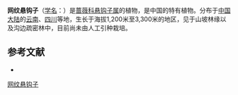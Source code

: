 {{Speciesbox
| name = 网纹悬钩子
| status = 
| status_system = 
| image =
| genus = Rubus
| species = cinclidodictyus
| authority = Card.
}}

'''网纹悬钩子'''（[[学名|学名]]：{{lang|la|''Rubus cinclidodictyus''}}）是[[蔷薇科|蔷薇科]][[悬钩子属|悬钩子属]]的植物，是中国的特有植物。分布于[[中国大陆|中国大陆]]的[[云南|云南]]、[[四川|四川]]等地，生长于海拔1,200米至3,300米的地区，见于山坡林缘以及沟边疏密林中，目前尚未由人工引种栽培。

== 参考文献 ==
<div class="references-small">
* {{cite web| url =http://www.bioinfo.cn/db05/KmzwSpecies.php?action=view&id=19382| title =网纹悬钩子| work =《中国高等植物数据库全库》| publisher =中国科学院微生物研究所| author =昆明植物研究所| accessdate =2009-02-25| deadurl =yes| archiveurl =https://web.archive.org/web/20160305092650/http://www.bioinfo.cn/db05/KmzwSpecies.php?action=view&id=19382| archivedate =2016-03-05}}
</div>
{{Taxonbar|from=Q15230598}}

[[Category:悬钩子属|网纹悬钩子]]


{{植物小作品}}